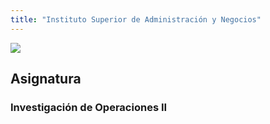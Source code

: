 ```yaml
---
title: "Instituto Superior de Administración y Negocios"
---
```


![](images/logo.png)

## Asignatura

### __Investigación de Operaciones II__
